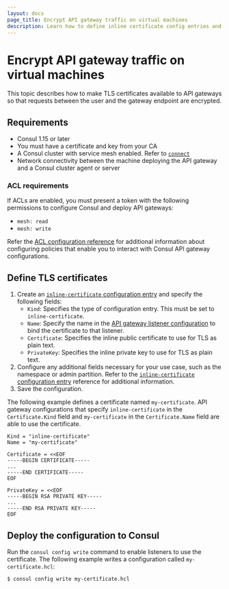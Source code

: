 ```yaml
---
layout: docs
page_title: Encrypt API gateway traffic on virtual machines
description: Learn how to define inline certificate config entries and deploy them to Consul. Inline certificate configuration entries enable you to attach TLS certificates and keys to gateway listeners so that traffic between external clients and gateway listeners is encrypted.
---
```


# Encrypt API gateway traffic on virtual machines

This topic describes how to make TLS certificates available to API gateways so that requests between the user and the gateway endpoint are encrypted.

## Requirements

- Consul 1.15 or later
- You must have a certificate and key from your CA
- A Consul cluster with service mesh enabled. Refer to [`connect`](/consul/docs/reference/agent#connect)
- Network connectivity between the machine deploying the API gateway and a
  Consul cluster agent or server

### ACL requirements

If ACLs are enabled, you must present a token with the following permissions to
configure Consul and deploy API gateways:

- `mesh: read`
- `mesh: write`

Refer the [ACL configuration reference](/consul/docs/reference/acl) for
additional information about configuring policies that enable you to interact
with Consul API gateway configurations.

## Define TLS certificates

1. Create an [`inline-certificate` configuration entry](/consul/docs/reference/config-entry/inline-certificate) and specify the following fields:
    - `Kind`: Specifies the type of configuration entry. This must be set to `inline-certificate`.
    - `Name`: Specify the name in the [API gateway listener configuration](/consul/docs/reference/config-entry/api-gateway#listeners) to bind the certificate to that listener.
    - `Certificate`: Specifies the inline public certificate to use for TLS as plain text.
    - `PrivateKey`: Specifies the inline private key to use for TLS as plain text.
1. Configure any additional fields necessary for your use case, such as the namespace or admin partition. Refer to the [`inline-certificate` configuration entry](/consul/docs/reference/config-entry/inline-certificate) reference for additional information.
1. Save the configuration.

The following example defines a certificate named `my-certificate`. API gateway configurations that specify `inline-certificate` in the `Certificate.Kind` field and `my-certificate` in the `Certificate.Name` field are able to use the certificate.

```hcl
Kind = "inline-certificate"
Name = "my-certificate"

Certificate = <<EOF
-----BEGIN CERTIFICATE-----
...
-----END CERTIFICATE-----
EOF

PrivateKey = <<EOF
-----BEGIN RSA PRIVATE KEY-----
...
-----END RSA PRIVATE KEY-----
EOF
```

## Deploy the configuration to Consul

Run the `consul config write` command to enable listeners to use the certificate. The following example writes a configuration called `my-certificate.hcl`:

```shell-session
$ consul config write my-certificate.hcl
```